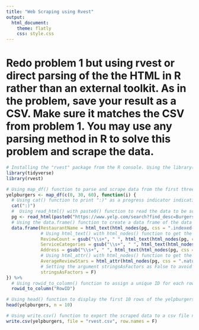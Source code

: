 ```yaml
---
title: "Web Scraping using Rvest"
output:
  html_document:
    theme: flatly
    css: style.css
---
```


# Redo problem 1 but using rvest or direct parsing of the the HTML in R rather than an external toolkit. As in the problem, save your result as a CSV. Make sure it matches the CSV from problem 1. You may use any parsing method in R to solve this problem and scrape the data.

```r
# Installing the "rvest" package from the R console. Using the library() function to load the rvest package into the R session. 
library(tidyverse)
library(rvest)
```

```r
# Using map_df() function to parse and scrape data from the first three pages(indicated by 0, 30, and 60) of search results for burgers on Yelp website. The search filter is limited to Boston neighborhoods of Allston, Brighton, Back Bay, Beacon Hill, Downtown Area, Fenway, South End, and West End. 
yelpburgers <- map_df(c(0, 30, 60), function(i) {
  # Using cat() function to print ":)" as a progress indicator indicating success in parsing each page URL when scraping the data from Yelp website.
  cat(":)")
  #  Using read_html() with paste0() function to read the data to be scraped from the URLs of first three pages of the search result. 
  pg <- read_html(paste0("https://www.yelp.com/search?find_desc=Burgers&start=",i,"&l=p:MA:Boston::%5BAllston/Brighton,Back_Bay,Beacon_Hill,Downtown,Fenway,South_End,West_End%5D"))
  # Using the data.frame() function to create a data frame of the data scraped from the Yelp website. Using html_text() with html_nodes() function to get names of restaurant from an HTML node using a CSS selector.
  data.frame(RestaurantName = html_text(html_nodes(pg, css = ".indexed-biz-name .js-analytics-click")),
             # Using html_text() with html_nodes() function to get the review counts, service categories, and addresses of restaurants from an HTML node using a CSS selector. Using gsub() function to remove additional white spaces in the resulting text data. The additional White spaces are detected by using the regular expression "\\s+" and are replaced by a single space " ".
             ReviewCount = gsub("\\s+", " ", html_text(html_nodes(pg, css = ".natural-search-result .rating-qualifier"))),
             ServiceCategories = gsub("\\s+", " ", html_text(html_nodes(pg, css = ".natural-search-result .category-str-list"))),
             Address = gsub("\\s+", " ", html_text(html_nodes(pg, css = ".natural-search-result .secondary-attributes :nth-child(2)"))),
             # Using html_attr() with html_nodes() function to get the "title" attribute of the HTML node using CSS selector for average review stars.
             AverageReviewStars = html_attr(html_nodes(pg, css = ".natural-search-result .rating-large"), "title"),
             # Setting the argument stringsAsFactors as False to avoid coverting string values to factor.
             stringsAsFactors = F) 
}) %>%
  # Using rowid_to_column() function to assign a unique ID for each row in yelpburgers data frame. Using a pipe operator(%>%) to chain it to map_df() function.
  rowid_to_column("RowID") 
```

```r
# Using head() function to display the first 10 rows of the yelpburgers data frame.
head(yelpburgers, n = 10)

# Using write.csv() function to export the scraped data to a csv file named "rvest.csv". 
write.csv(yelpburgers, file = "rvest.csv", row.names = F)
```
